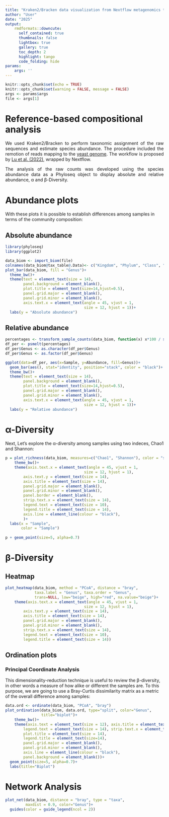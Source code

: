 ```yaml
---
title: "Kraken2/Bracken data visualization from Nextflow metagenomics training material"
author: "User"
date: "2025"
output:
    rmdformats::downcute:
      self_contained: true
      thumbnails: false
      lightbox: true
      gallery: true
      toc_depth: 2
      highlight: tango
      code_folding: hide
params:
    args: ''
---
```


```r
knitr::opts_chunk$set(echo = TRUE)
knitr::opts_chunk$set(warning = FALSE, message = FALSE)
args <- params$args
file <- args[1]
```

# Reference-based compositional analysis

<p style='text-align: justify;'>We used Kraken2/Bracken to perform taxonomic assignment of the raw sequences and estimate species abundance. The procedure included the remotion of reads mapping to the [yeast genome](https://benlangmead.github.io/aws-indexes/bowtie). The workflow is proposed by [Lu et al. (2022)](https://www.nature.com/articles/s41596-022-00738-y), wrapped by Nextflow.</p>

<p style='text-align: justify;'>The analysis of the raw counts was developed using the species abundance data as a Phyloseq object to display absolute and relative abundance, α and β-Diversity.</p>

# Abundance plots

With these plots it is possible to establish differences among samples in terms of the community composition:

## Absolute abundance

```r
library(phyloseq)
library(ggplot2)

data_biom <- import_biom(file)
colnames(data_biom@tax_table@.Data)<- c("Kingdom", "Phylum", "Class", "Order", "Family", "Genus", "Species")
plot_bar(data_biom, fill = "Genus")+
  theme_bw()+
  theme(text = element_text(size = 14),
        panel.background = element_blank(),
        plot.title = element_text(size=14,hjust=0.5),
        panel.grid.major = element_blank(),
        panel.grid.minor = element_blank(),
        axis.text.x = element_text(angle = 45, vjust = 1, 
                                   size = 12, hjust = 1))+
  labs(y = "Absolute abundance")
```

## Relative abundance

```r

percentages <- transform_sample_counts(data_biom, function(x) x*100 / sum(x) )
df_per <- psmelt(percentages)
df_per$Genus <- as.character(df_per$Genus)
df_per$Genus <- as.factor(df_per$Genus)

ggplot(data=df_per, aes(x=Sample, y=Abundance, fill=Genus))+ 
  geom_bar(aes(), stat="identity", position="stack", color = "black")+
  theme_bw()+
  theme(text = element_text(size = 14),
        panel.background = element_blank(),
        plot.title = element_text(size=14,hjust=0.5),
        panel.grid.major = element_blank(),
        panel.grid.minor = element_blank(),
        axis.text.x = element_text(angle = 45, vjust = 1, 
                                   size = 12, hjust = 1))+
  labs(y = "Relative abundance")
```

# α-Diversity

Next, Let’s explore the α-diversity among samples using two indeces, Chao1 and Shannon:

```r
p = plot_richness(data_biom, measures=c("Chao1", "Shannon"), color = "samples")+
    theme_bw()+
    theme(axis.text.x = element_text(angle = 45, vjust = 1, 
                                   size = 12, hjust = 1),
        axis.text.y = element_text(size = 14),
        axis.title = element_text(size = 14),
        panel.grid.major = element_blank(), 
        panel.grid.minor = element_blank(),
        panel.border = element_blank(),
        strip.text.x = element_text(size = 14),
        legend.text = element_text(size = 10),
        legend.title = element_text(size = 14),
        axis.line = element_line(colour = "black"),
        )+
  labs(x = "Sample",
       color = "Sample")
  
p + geom_point(size=5, alpha=0.7)
```

# β-Diversity

## Heatmap

```r
plot_heatmap(data_biom, method = "PCoA", distance = "bray",
             taxa.label = "Genus", taxa.order = "Genus",
             trans=NULL, low="beige", high="red", na.value="beige")+    theme_bw()+
    theme(axis.text.x = element_text(angle = 45, vjust = 1, 
                                   size = 12, hjust = 1),
        axis.text.y = element_text(size = 14),
        axis.title = element_text(size = 14),
        panel.grid.major = element_blank(), 
        panel.grid.minor = element_blank(),
        strip.text.x = element_text(size = 14),
        legend.text = element_text(size = 10),
        legend.title = element_text(size = 14))
```

## Ordination plots

### Principal Coordinate Analysis

This dimensionality-reduction technique is useful to review the β-diversity, in other words a measure of how alike or different the samples are. To this purpose, we are going to use a Bray-Curtis dissimilarity matrix as a metric of the overall difference among samples:

```r
data.ord <- ordinate(data_biom, "PCoA", "bray")
plot_ordination(data_biom, data.ord, type="split", color="Genus",
                title="biplot")+
    theme_bw()+
    theme(axis.text = element_text(size = 12), axis.title = element_text(size = 14),
        legend.text = element_text(size = 14), strip.text.x = element_text(size = 14),
        plot.title = element_text(size = 14),
        legend.title = element_text(size=14),
        panel.grid.major = element_blank(),
        panel.grid.minor = element_blank(),
        axis.line = element_line(colour = "black"),
        panel.background = element_blank())+
  geom_point(size=5, alpha=0.7)+
  labs(title="Biplot")
```

# Network Analysis

```r
plot_net(data_biom, distance = "bray", type = "taxa",
         maxdist = 0.9, color="Genus")+
  guides(color = guide_legend(ncol = 2))
```
